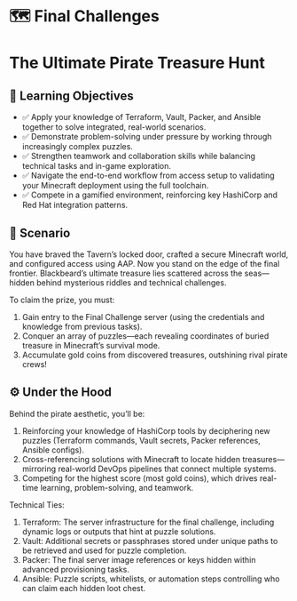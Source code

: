# 🗺️ Final Challenges
# The Ultimate Pirate Treasure Hunt

## 🎯 Learning Objectives

* ✅ Apply your knowledge of Terraform, Vault, Packer, and Ansible together to solve integrated, real-world scenarios.
* ✅ Demonstrate problem-solving under pressure by working through increasingly complex puzzles.
* ✅ Strengthen teamwork and collaboration skills while balancing technical tasks and in-game exploration.
* ✅ Navigate the end-to-end workflow from access setup to validating your Minecraft deployment using the full toolchain.
* ✅ Compete in a gamified environment, reinforcing key HashiCorp and Red Hat integration patterns.

## 📖 Scenario
You have braved the Tavern’s locked door, crafted a secure Minecraft world, and configured access using AAP. Now you stand on the edge of the final frontier. Blackbeard’s ultimate treasure lies scattered across the seas—hidden behind mysterious riddles and technical challenges.

To claim the prize, you must:

1. Gain entry to the Final Challenge server (using the credentials and knowledge from previous tasks).
2. Conquer an array of puzzles—each revealing coordinates of buried treasure in Minecraft’s survival mode.
3. Accumulate gold coins from discovered treasures, outshining rival pirate crews!

## ⚙️ Under the Hood
 Behind the pirate aesthetic, you’ll be:

1. Reinforcing your knowledge of HashiCorp tools by deciphering new puzzles (Terraform commands, Vault secrets, Packer references, Ansible configs).
2. Cross-referencing solutions with Minecraft to locate hidden treasures—mirroring real-world DevOps pipelines that connect multiple systems.
3. Competing for the highest score (most gold coins), which drives real-time learning, problem-solving, and teamwork.

Technical Ties:

1. Terraform: The server infrastructure for the final challenge, including dynamic logs or outputs that hint at puzzle solutions.
2. Vault: Additional secrets or passphrases stored under unique paths to be retrieved and used for puzzle completion.
3. Packer: The final server image references or keys hidden within advanced provisioning tasks.
4. Ansible: Puzzle scripts, whitelists, or automation steps controlling who can claim each hidden loot chest.